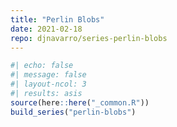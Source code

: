 ```yaml
---
title: "Perlin Blobs"
date: 2021-02-18
repo: djnavarro/series-perlin-blobs
---
```

  
```r
#| echo: false
#| message: false
#| layout-ncol: 3
#| results: asis
source(here::here("_common.R"))
build_series("perlin-blobs")
```
